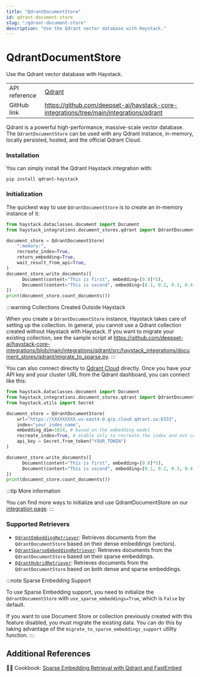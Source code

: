 ```yaml
---
title: "QdrantDocumentStore"
id: qdrant-document-store
slug: "/qdrant-document-store"
description: "Use the Qdrant vector database with Haystack."
---
```


# QdrantDocumentStore

Use the Qdrant vector database with Haystack.

|               |                                                                                          |
| :------------ | :--------------------------------------------------------------------------------------- |
| API reference | [Qdrant](/reference/integrations-qdrant)                                                        |
| GitHub link   | https://github.com/deepset-ai/haystack-core-integrations/tree/main/integrations/qdrant |

Qdrant is a powerful high-performance, massive-scale vector database. The `QdrantDocumentStore` can be used with any Qdrant instance, in-memory, locally persisted, hosted, and the official Qdrant Cloud.

### Installation

You can simply install the Qdrant Haystack integration with:

```shell
pip install qdrant-haystack
```

### Initialization

The quickest way to use `QdrantDocumentStore` is to create an in-memory instance of it:

```python
from haystack.dataclasses.document import Document
from haystack_integrations.document_stores.qdrant import QdrantDocumentStore

document_store = QdrantDocumentStore(
    ":memory:",
    recreate_index=True,
    return_embedding=True,
    wait_result_from_api=True,
)
document_store.write_documents([
	  Document(content="This is first", embedding=[0.0]*5),
	  Document(content="This is second", embedding=[0.1, 0.2, 0.3, 0.4, 0.5])
])
print(document_store.count_documents())
```

:::warning Collections Created Outside Haystack

When you create a `QdrantDocumentStore` instance, Haystack takes care of setting up the collection. In general, you cannot use a Qdrant collection created without Haystack with Haystack. If you want to migrate your existing collection, see the sample script at https://github.com/deepset-ai/haystack-core-integrations/blob/main/integrations/qdrant/src/haystack_integrations/document_stores/qdrant/migrate_to_sparse.py.
:::

You can also connect directly to [Qdrant Cloud](https://cloud.qdrant.io/login) directly. Once you have your API key and your cluster URL from the Qdrant dashboard, you can connect like this:

```python
from haystack.dataclasses.document import Document
from haystack_integrations.document_stores.qdrant import QdrantDocumentStore
from haystack.utils import Secret

document_store = QdrantDocumentStore(
    url="https://XXXXXXXXX.us-east4-0.gcp.cloud.qdrant.io:6333",
    index="your_index_name",
    embedding_dim=1024, # based on the embedding model
    recreate_index=True, # enable only to recreate the index and not connect to the existing one
    api_key = Secret.from_token("YOUR_TOKEN")
)

document_store.write_documents([
	  Document(content="This is first", embedding=[0.0]*5),
	  Document(content="This is second", embedding=[0.1, 0.2, 0.3, 0.4, 0.5])
])
print(document_store.count_documents())
```

:::tip More information

You can find more ways to initialize and use QdrantDocumentStore on our [integration page](https://haystack.deepset.ai/integrations/qdrant-document-store).
:::

### Supported Retrievers

- [`QdrantEmbeddingRetriever`](../pipeline-components/retrievers/qdrantembeddingretriever.mdx): Retrieves documents from the `QdrantDocumentStore` based on their dense embeddings (vectors).
- [`QdrantSparseEmbeddingRetriever`](../pipeline-components/retrievers/qdrantsparseembeddingretriever.mdx): Retrieves documents from the `QdrantDocumentStore` based on their sparse embeddings.
- [`QdrantHybridRetriever`](../pipeline-components/retrievers/qdranthybridretriever.mdx): Retrieves documents from the `QdrantDocumentStore` based on both dense and sparse embeddings.

:::note Sparse Embedding Support

To use Sparse Embedding support, you need to initialize the `QdrantDocumentStore` with `use_sparse_embeddings=True`, which is `False` by default.

If you want to use Document Store or collection previously created with this feature disabled, you must migrate the existing data. You can do this by taking advantage of the `migrate_to_sparse_embeddings_support` utility function.
:::

## Additional References

:cook: Cookbook: [Sparse Embedding Retrieval with Qdrant and FastEmbed](https://haystack.deepset.ai/cookbook/sparse_embedding_retrieval)
